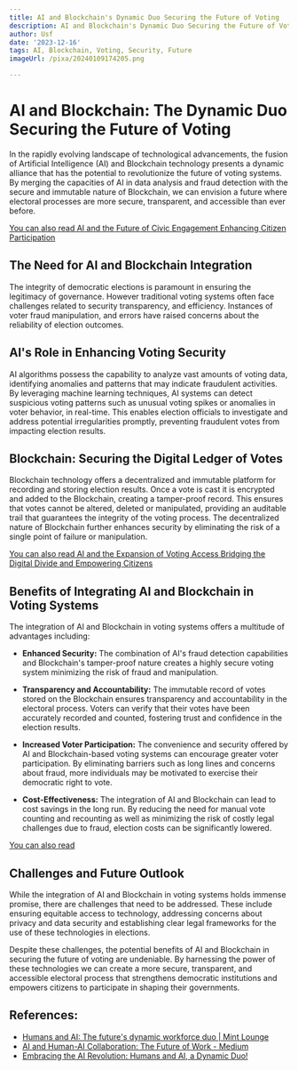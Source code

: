 ```yaml
---
title: AI and Blockchain's Dynamic Duo Securing the Future of Voting
description: AI and Blockchain's Dynamic Duo Securing the Future of Voting
author: Usf
date: '2023-12-16'
tags: AI, Blockchain, Voting, Security, Future
imageUrl: /pixa/20240109174205.png

---
```

# AI and  Blockchain: The Dynamic Duo Securing the Future of  Voting

In the rapidly evolving landscape of technological advancements, the fusion of Artificial Intelligence (AI) and Blockchain technology presents a  dynamic  alliance that has the potential to revolutionize the future of voting systems. By merging the capacities of AI in data analysis and fraud detection with the secure and immutable nature of Blockchain, we can envision a future where electoral processes are more secure, transparent, and accessible than ever before.

[You can  also read AI and the Future of Civic Engagement Enhancing  Citizen Participation](AI%20and%20the%20Future%20of%20Civic%20Engagement%20Enhancing%20Citizen%20Participation)


## The Need for AI and Blockchain Integration

The integrity of democratic  elections is paramount in ensuring the legitimacy of governance.  However traditional  voting systems  often face  challenges related to security transparency, and efficiency. Instances of voter fraud manipulation, and errors have raised concerns about the  reliability of election outcomes.

## AI's Role in Enhancing Voting Security

AI algorithms possess the capability to analyze vast amounts of voting data, identifying anomalies and  patterns that may indicate fraudulent activities. By leveraging machine learning techniques, AI systems can detect suspicious voting patterns such  as unusual voting spikes or  anomalies in voter behavior, in real-time. This enables election  officials to investigate and address potential irregularities  promptly, preventing fraudulent votes from impacting election results.

## Blockchain: Securing the Digital Ledger of Votes

Blockchain technology offers a decentralized  and immutable platform for recording  and storing election results. Once a vote is cast it is encrypted and added to the  Blockchain, creating a tamper-proof record. This ensures that votes cannot be altered, deleted or manipulated, providing an auditable trail that guarantees the integrity of the voting process. The decentralized nature of Blockchain further enhances security by eliminating the risk of  a single point of failure or manipulation.

[You  can also read AI and the  Expansion  of Voting  Access Bridging  the Digital Divide and Empowering Citizens](AI%20and%20the%20Expansion%20of%20Voting%20Access%20Bridging%20the%20Digital%20Divide%20and%20Empowering%20Citizens)


## Benefits of Integrating AI and Blockchain in Voting Systems

The integration of AI and Blockchain in voting systems offers  a multitude of advantages including:

- **Enhanced Security:** The combination of AI's fraud detection capabilities and Blockchain's tamper-proof nature creates a highly secure voting system minimizing the  risk of fraud  and  manipulation.

- **Transparency  and Accountability:** The immutable record of votes stored on the Blockchain ensures transparency and accountability in the electoral process. Voters can verify that their  votes have been accurately  recorded and counted, fostering trust and confidence in the  election results.

- **Increased Voter Participation:** The convenience and security offered by AI and  Blockchain-based voting systems can encourage greater voter participation. By  eliminating barriers such as long lines and concerns  about fraud, more individuals  may be motivated to exercise their democratic right to vote.

- **Cost-Effectiveness:** The integration of AI and Blockchain can lead to cost savings in the  long run. By reducing the need for manual  vote counting  and recounting as  well as minimizing the risk  of costly legal  challenges due to fraud, election costs can be significantly lowered.

[You can also read ]()


## Challenges and Future Outlook

While  the integration of AI and Blockchain in  voting systems holds immense promise, there are challenges that need to be addressed. These  include  ensuring equitable access to technology, addressing  concerns about privacy and  data security  and establishing clear  legal frameworks  for the use of these technologies in elections.

Despite these  challenges,  the potential benefits of AI and  Blockchain in securing the future of voting are undeniable. By harnessing the power of  these technologies we can create a more secure, transparent, and accessible electoral process that  strengthens democratic institutions and empowers citizens to participate in shaping their governments.

## References:
- [Humans and AI: The future's dynamic workforce duo | Mint Lounge](https://lifestyle.livemint.com/news/talking-point/artificial-intelligence-work-jobs-economy-111697387046826.html)
- [AI and Human-AI Collaboration: The Future of Work - Medium](https://medium.com/@viddeveloper0016/ai-and-human-ai-collaboration-the-future-of-work-b7f8948f039c)
- [Embracing the AI Revolution: Humans and AI, a Dynamic Duo!](https://www.linkedin.com/pulse/embracing-ai-revolution-humans-dynamic-duo-satarupa-ghosh)
